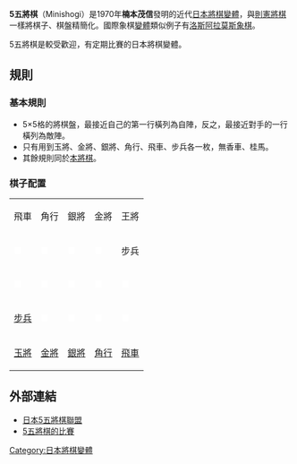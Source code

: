 {{japanese|japanese=5五將棋|kana=ごごしょうぎ|romaji=Gogo shōgi}}

'''5五將棋'''（Minishogi）是1970年'''楠本茂信'''發明的近代[[日本將棋變體|日本將棋變體]]，與[[則憲將棋|則憲將棋]]一樣將棋子、棋盤精簡化。國際象棋[[象棋變體|變體]]類似例子有[[洛斯阿拉莫斯象棋|洛斯阿拉莫斯象棋]]。

5五將棋是較受歡迎，有定期比賽的日本將棋變體。

== 規則 ==
=== 基本規則 ===
* 5×5格的將棋盤，最接近自己的第一行橫列為自陣，反之，最接近對手的一行橫列為敵陣。 
* 只有用到玉將、金將、銀將、角行、飛車、步兵各一枚，無香車、桂馬。
* 其餘規則同於[[本將棋|本將棋]]。

=== 棋子配置 ===

{|border=1 cellspacing=0
|飛車||角行||銀將||金將||王將
|-
|<font color="white">■</font>||<font color="white">■</font>||<font color="white">■</font>||<font color="white">■</font>||步兵
|-
|<font color="white">■</font>||<font color="white">■</font>||<font color="white">■</font>||<font color="white">■</font>||<font color="white">■</font>
|-
|[[步兵_(日本將棋)|步兵]]||<font color="white">■</font>||<font color="white">■</font>||<font color="white">■</font>||<font color="white">■</font>
|-
|[[玉將|玉將]]||[[金將|金將]]||[[銀將|銀將]]||[[角行|角行]]||[[飛車|飛車]]
|}

== 外部連結 ==
* [https://web.archive.org/web/20071209173821/http://www.geocities.co.jp/Playtown-Spade/8662/ 日本5五將棋聯盟]
* [https://web.archive.org/web/20080616071803/http://minerva.cs.uec.ac.jp/~uec55/ 5五將棋的比賽]

{{日本將棋變體}}
[[Category:日本將棋變體|Category:日本將棋變體]]